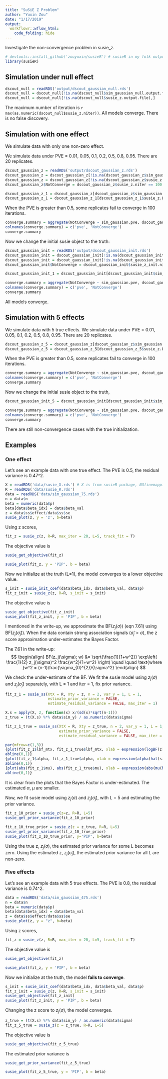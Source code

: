 ```yaml
---
title: "SuSiE Z Problem"
author: "Yuxin Zou"
date: "1/17/2019"
output: 
  workflowr::wflow_html:
    code_folding: hide
---
```


Investigate the non-convergence problem in susie_z.

```r
# devtools::install_github('zouyuxin/susieR') # susieR in my folk output the susie log BF matrix
library(susieR)
```

## Simulation under null effect

```r
dscout_null = readRDS('output/dscout_gaussian_null.rds')
dscout_null = dscout_null[!is.na(dscout_null$sim_gaussian_null.output.file),]
dscout_null = dscout_null[!is.na(dscout_null$susie_z.output.file),]
```

The maximum number of iteration is `r max(as.numeric(dscout_null$susie_z.niter))`. All models converge. There is no false discovery.

## Simulation with one effect

We simulate data with only one non-zero effect.

We simulate data under PVE = 0.01, 0.05, 0.1, 0.2, 0.5, 0.8, 0.95. There are 20 replicates.

```r
dscout_gaussian_z = readRDS('output/dscout_gaussian_z.rds')
dscout_gaussian_z = dscout_gaussian_z[!is.na(dscout_gaussian_z$sim_gaussian.output.file),]
dscout_gaussian_z = dscout_gaussian_z[!is.na(dscout_gaussian_z$susie_z.output.file),]
dscout_gaussian_z$NotConverge = dscout_gaussian_z$susie_z.niter == 100
```

```r
dscout_gaussian_z_1 = dscout_gaussian_z[dscout_gaussian_z$sim_gaussian.effect_num == '1', ]
dscout_gaussian_z_1 = dscout_gaussian_z_1[dscout_gaussian_z_1$susie_z.L == '5' , ]
```

When the PVE is greater than 0.5, some replicates fail to converge in 100 iterations.
```r
converge.summary = aggregate(NotConverge ~ sim_gaussian.pve, dscout_gaussian_z_1, sum)
colnames(converge.summary) = c('pve', 'NotConverge')
converge.summary
```

Now we change the initial susie object to the truth:
```r
dscout_gaussian_init = readRDS('output/dscout_gaussian_init.rds')
dscout_gaussian_init = dscout_gaussian_init[!is.na(dscout_gaussian_init$sim_gaussian.output.file),]
dscout_gaussian_init = dscout_gaussian_init[!is.na(dscout_gaussian_init$susie_z_init.output.file),]
dscout_gaussian_init$NotConverge = dscout_gaussian_init$susie_z_init.niter == 100
```

```r
dscout_gaussian_init_1 = dscout_gaussian_init[dscout_gaussian_init$sim_gaussian.effect_num == '1', ]
```

```r
converge.summary = aggregate(NotConverge ~ sim_gaussian.pve, dscout_gaussian_init_1, sum)
colnames(converge.summary) = c('pve', 'NotConverge')
converge.summary
```

All models converge.

## Simulation with 5 effects

We simulate data with 5 true effects. We simulate data under PVE = 0.01, 0.05, 0.1, 0.2, 0.5, 0.8, 0.95. There are 20 replicates.

```r
dscout_gaussian_z_5 = dscout_gaussian_z[dscout_gaussian_z$sim_gaussian.effect_num == '5', ]
dscout_gaussian_z_5 = dscout_gaussian_z_5[dscout_gaussian_z_5$susie_z.L == '5' , ]
```

When the PVE is greater than 0.5, some replicates fail to converge in 100 iterations.
```r
converge.summary = aggregate(NotConverge ~ sim_gaussian.pve, dscout_gaussian_z_5, sum)
colnames(converge.summary) = c('pve', 'NotConverge')
converge.summary
```

Now we change the initial susie object to the truth, 

```r
dscout_gaussian_init_5 = dscout_gaussian_init[dscout_gaussian_init$sim_gaussian.effect_num == '5', ]
```

```r
converge.summary = aggregate(NotConverge ~ sim_gaussian.pve, dscout_gaussian_init_5, sum)
colnames(converge.summary) = c('pve', 'NotConverge')
converge.summary
```

There are still non-convergence cases with the true initialization.

## Examples

### One effect

Let's see an example data with one true effect. The PVE is 0.5, the residual variance is 0.47^2.

```r
X = readRDS('data/susie_X.rds') # X is from susieR package, N3finemapping, X is coloumn mean centered.
R = readRDS('data/susie_R.rds')
data = readRDS('data/sim_gaussian_75.rds')
n = data$n
beta = numeric(data$p)
beta[data$beta_idx] = data$beta_val
z = data$ss$effect/data$ss$se
susie_plot(z, y = 'z', b=beta)
```

Using z scores,
```r
fit_z = susie_z(z, R=R, max_iter = 20, L=5, track_fit = T)
```

The objective value is
```r
susie_get_objective(fit_z)
```
```r
susie_plot(fit_z, y = 'PIP', b = beta)
```

Now we initialize at the truth (L=1), the model converges to a lower objective value.
```r
s_init = susie_init_coef(data$beta_idx, data$beta_val, data$p)
fit_z_init = susie_z(z, R=R, s_init = s_init)
```
The objective value is
```r
susie_get_objective(fit_z_init)
susie_plot(fit_z_init, y = 'PIP', b = beta)
```

I mentioned in the write-up, we approximate the BF($z_j(\sigma)$) (eqn 7.61) using BF($z_j(\hat{\sigma}_j)$). When the data contain strong association signals ($\hat{\sigma}_j > \sigma$), the z score approximation under-estimates the Bayes Factor.

The 7.61 in the write-up:
$$
\begin{align}
    BF(z_j(\sigma); w) &= \sqrt{\frac{1}{1+w^2}} \exp\left( \frac{1}{2} z_j(\sigma)^2 \frac{w^2}{1+w^2} \right) \quad \quad \text{where }w^2 = (n-1)\frac{\sigma_{0}^{2}}{\sigma^2}
\end{align}
$$

We check the under-estimate of the BF. We fit the susie model using $z_j(\sigma)$ and $z_j(\hat{\sigma}_j)$ separately, with L = 1 and iter = 1, fix prior variance. 
```r
fit_z_1 = susie_ss(XtX = R, Xty = z, n = 2, var_y = 1, L = 1,
                   estimate_prior_variance = FALSE,
                   estimate_residual_variance = FALSE, max_iter = 1)
```
```r
X.s = apply(X, 2, function(x) x/(sd(x)*sqrt(n-1)))
z_true = (t(X.s) %*% data$sim_y) / as.numeric(data$sigma)

fit_z_1_true = susie_ss(XtX = R, Xty = z_true, n = 2, var_y = 1, L = 1,
                        estimate_prior_variance = FALSE,
                        estimate_residual_variance = FALSE, max_iter = 1)
```
```r
par(mfrow=c(1,3))
{plot(fit_z_1$lbf_mtx, fit_z_1_true$lbf_mtx, xlab = expression(logBF(z[j](hat(sigma)[j]))), ylab = expression(logBF(z[j](sigma))), main='log BF')
abline(0,1)}
{plot(fit_z_1$alpha, fit_z_1_true$alpha, xlab = expression(alpha(hat(sigma)[j])), ylab = expression(alpha(sigma)), main=expression(alpha))
abline(0,1)}
{plot(abs(fit_z_1$mu), abs(fit_z_1_true$mu), xlab = expression(abs(mu(hat(sigma)[j]))), ylab = expression(abs(mu(sigma))), main=expression(abs(mu)))
abline(0,1)}
```

It is clear from the plots that the Bayes Factor is under-estimated. The estimated $\alpha$, $\mu$ are smaller.

Now, we fit susie model using $z_j(\sigma)$ and $z_j(\hat{\sigma}_j)$, with L = 5 and estimating the prior variance.
```r
fit_z_10_prior = susie_z(z=z, R=R, L=5)
susie_get_prior_variance(fit_z_10_prior)
```

```r
fit_z_10_true_prior = susie_z(z = z_true, R=R, L=5)
susie_get_prior_variance(fit_z_10_true_prior)
susie_plot(fit_z_10_true_prior, y='PIP', b=beta)
```

Using the true z, $z_j(\sigma)$, the estimated prior variance for some L becomes zero. Using the estimated z, $z_j(\hat{\sigma}_j)$, the estimated prior variance for all L are non-zero.

### Five effects

Let's see an example data with 5 true effects. The PVE is 0.8, the residual variance is 0.74^2.

```r
data = readRDS('data/sim_gaussian_475.rds')
n = data$n
beta = numeric(data$p)
beta[data$beta_idx] = data$beta_val
z = data$ss$effect/data$ss$se
susie_plot(z, y = "z", b=beta)
```

Using z scores,
```r
fit_z = susie_z(z, R=R, max_iter = 20, L=5, track_fit = T)
```
The objective value is
```r
susie_get_objective(fit_z)
```
```r
susie_plot(fit_z, y = 'PIP', b = beta)
```

Now we initialize at the truth, the model **fails to converge**.
```r
s_init = susie_init_coef(data$beta_idx, data$beta_val, data$p)
fit_z_init = susie_z(z, R=R, s_init = s_init)
susie_get_objective(fit_z_init)
susie_plot(fit_z_init, y = 'PIP', b = beta)
```

Changing the z score to $z_j(\sigma)$, the model converges.
```r
z_true = (t(X.s) %*% data$sim_y) / as.numeric(data$sigma)
fit_z_5_true = susie_z(z = z_true, R=R, L=5)
```
The objective value is
```r
susie_get_objective(fit_z_5_true)
```
The estimated prior variance is 
```r
susie_get_prior_variance(fit_z_5_true)
```
```r
susie_plot(fit_z_5_true, y = 'PIP', b = beta)
```

